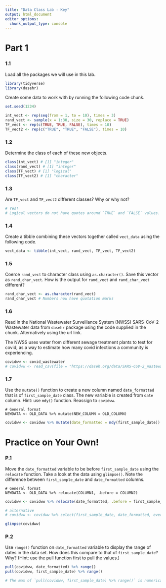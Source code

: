 ```yaml
---
title: "Data Class Lab - Key"
output: html_document
editor_options: 
  chunk_output_type: console
---
```


# Part 1

### 1.1

Load all the packages we will use in this lab. 

```r
library(tidyverse)
library(dasehr)
```

Create some data to work with by running the following code chunk.

```r
set.seed(1234)

int_vect <- rep(seq(from = 1, to = 10), times = 3)
rand_vect <- sample(x = 1:30, size = 30, replace = TRUE)
TF_vect <- rep(c(TRUE, TRUE, FALSE), times = 10)
TF_vect2 <- rep(c("TRUE", "TRUE", "FALSE"), times = 10)
```

### 1.2

Determine the class of each of these new objects.

```r
class(int_vect) # [1] "integer"
class(rand_vect) # [1] "integer"
class(TF_vect) # [1] "logical"
class(TF_vect2) # [1] "character"
```

### 1.3

Are `TF_vect` and `TF_vect2` different classes? Why or why not?

```r
# Yes!
# Logical vectors do not have quotes around `TRUE` and `FALSE` values.
```

### 1.4

Create a tibble combining these vectors together called `vect_data` using the following code.

```r
vect_data <- tibble(int_vect, rand_vect, TF_vect, TF_vect2)
```

### 1.5

Coerce `rand_vect` to character class using `as.character()`. Save this vector as `rand_char_vect`. How is the output for `rand_vect` and `rand_char_vect` different?

```r
rand_char_vect <- as.character(rand_vect)
rand_char_vect # Numbers now have quotation marks
```

### 1.6

Read in the National Wastewater Surveillance System (NWSS) SARS-CoV-2 Wastewater data from `dasehr` package using the code supplied in the chunk. Alternatively using the url link. 

The NWSS uses water from different sewage treatment plants to test for covid, as a way to estimate how many covid infections a community is experiencing.

```r
covidww <- covid_wastewater
# covidww <- read_csv(file = "https://daseh.org/data/SARS-CoV-2_Wastewater_Data.csv")
```

### 1.7

Use the `mutate()` function to create a new column named `date_formatted` that is of `first_sample_date` class. The new variable is created from `date` column. Hint: use `mdy()` function. Reassign to `covidww`.

```
# General format
NEWDATA <- OLD_DATA %>% mutate(NEW_COLUMN = OLD_COLUMN)
```

```r
covidww <- covidww %>% mutate(date_formatted = mdy(first_sample_date))
```


# Practice on Your Own!

### P.1

Move the `date_formatted` variable to be before `first_sample_date` using the `relocate` function. Take a look at the data using `glimpse()`. Note the difference between `first_sample_date` and `date_formatted` columns.

```
# General format
NEWDATA <- OLD_DATA %>% relocate(COLUMN1, .before = COLUMN2)
```

```r
covidww <- covidww %>% relocate(date_formatted, .before = first_sample_date)

# alternative
# covidww <- covidww %>% select(first_sample_date, date_formatted, everything()) %>% head() 

glimpse(covidww)

```

### P.2

Use `range()` function on `date_formatted` variable to display the range of dates in the data set. How does this compare to that of `first_sample_date`? Why? (Hint: use the pull function first to pull the values.)

```r
pull(covidww, date_formatted) %>% range()
pull(covidww, first_sample_date) %>% range()

# The max of `pull(covidww, first_sample_date) %>% range()` is numerical not based on date.
```
